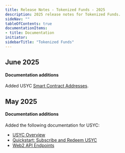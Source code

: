 ```yaml
---
title: Release Notes - Tokenized Funds - 2025
description: 2025 release notes for Tokenized Funds.
sideNav: ""
tableOfContents: true
documentationItems: 
- title: Documentation
initiator: 
sidebarTitle: "Tokenized Funds"
---
```


## June 2025

<Update label="2025.06.11">

#### Documentation additions

Added USYC [Smart Contract Addresses](/tokenized/usyc/smart-contracts).

</Update>


## May 2025

<Update label="2025.05.28">

#### Documentation additions

Added the following documentation for USYC:

- [USYC Overview](/tokenized/usyc/overview)
- [Quickstart: Subscribe and Redeem USYC](/tokenized/usyc/subscribe-and-redeem)
- [Web2 API Endpoints](/tokenized/usyc/web2-apis)
</Update>
